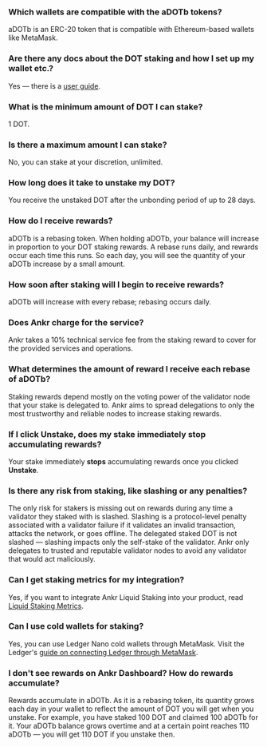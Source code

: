 ### Which wallets are compatible with the aDOTb tokens?

aDOTb is an ERC-20 token that is compatible with Ethereum-based wallets like MetaMask.

### Are there any docs about the DOT staking and how I set up my wallet etc.?

Yes — there is a [user guide](https://www.ankr.com/docs/liquid-staking/dot/stake/).

### What is the minimum amount of DOT I can stake?

1 DOT.

### Is there a maximum amount I can stake?

No, you can stake at your discretion, unlimited.

### How long does it take to unstake my DOT?

You receive the unstaked DOT after the unbonding period of up to 28 days.

### How do I receive rewards?

aDOTb is a rebasing token. When holding aDOTb, your balance will increase in proportion to your DOT staking rewards. A rebase runs daily, and rewards occur each time this runs. So each day, you will see the quantity of your aDOTb increase by a small amount.

### How soon after staking will I begin to receive rewards?

aDOTb will increase with every rebase; rebasing occurs daily.

### Does Ankr charge for the service?

Ankr takes a 10% technical service fee from the staking reward to cover for the provided services and operations. 

### What determines the amount of reward I receive each rebase of aDOTb?

Staking rewards depend mostly on the voting power of the validator node that your stake is delegated to. Ankr aims to spread delegations to only the most trustworthy and reliable nodes to increase staking rewards.

### If I click Unstake, does my stake immediately stop accumulating rewards?

Your stake immediately **stops** accumulating rewards once you clicked **Unstake**.

### Is there any risk from staking, like slashing or any penalties?

The only risk for stakers is missing out on rewards during any time a validator they staked with is slashed. Slashing is a protocol-level penalty associated with a validator failure if it validates an invalid transaction, attacks the network, or goes offline. The delegated staked DOT is not slashed — slashing impacts only the self-stake of the validator. Ankr only delegates to trusted and reputable validator nodes to avoid any validator that would act maliciously.

### Can I get staking metrics for my integration?

Yes, if you want to integrate Ankr Liquid Staking into your product, read [Liquid Staking Metrics](https://www.ankr.com/docs/staking-for-developers/restful-api/staking-metrics/).

### Can I use cold wallets for staking?

Yes, you can use Ledger Nano cold wallets through MetaMask. Visit the Ledger's [guide on connecting Ledger through MetaMask](https://www.ledger.com/academy/security/the-safest-way-to-use-metamask).

### I don't see rewards on Ankr Dashboard? How do rewards accumulate?

Rewards accumulate in aDOTb. As it is a rebasing token, its quantity grows each day in your wallet to reflect the amount of DOT you will get when you unstake. For example, you have staked 100 DOT and claimed 100 aDOTb for it. Your aDOTb balance grows overtime and at a certain point reaches 110 aDOTb — you will get 110 DOT if you unstake then.
